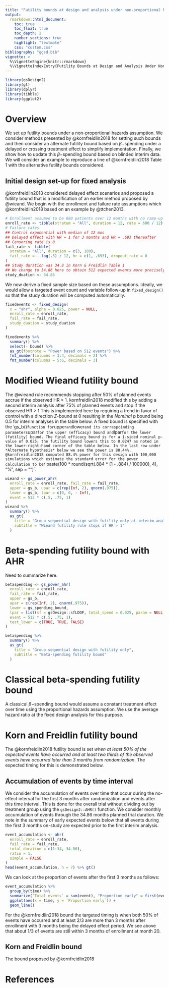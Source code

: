 ```yaml
---
title: "Futility bounds at design and analysis under non-proportional hazards"
output:
  rmarkdown::html_document:
    toc: true
    toc_float: true
    toc_depth: 2
    number_sections: true
    highlight: "textmate"
    css: "custom.css"
bibliography: "ggsd.bib"
vignette: >
  %\VignetteEngine{knitr::rmarkdown}
  %\VignetteIndexEntry{Futility Bounds at Design and Analysis Under Non-proportional Hazards}
---
```


```r
library(gsDesign2)
library(gt)
library(dplyr)
library(tibble)
library(ggplot2)
```

# Overview

We set up futility bounds under a non-proportional hazards assumption.
We consider methods presented by @kornfreidlin2018 for setting such bounds and then consider an alternate futility bound based on $\beta-$spending under a delayed or crossing treatment effect to simplify implementation.
Finally, we show how to update this $\beta-$spending bound based on blinded interim data.
We will consider an example to reproduce a line of @kornfreidlin2018 Table 1 with the alternative futility bounds considered.

## Initial design set-up for fixed analysis

@kornfreidlin2018 considered delayed effect scenarios and proposed a futility bound that is a modification of an earlier method proposed by @wieand.
We begin with the enrollment and failure rate assumptions which @kornfreidlin2018 based on an example by @ttchen2013.

```r
# Enrollment assumed to be 680 patients over 12 months with no ramp-up
enroll_rate <- tibble(stratum = "All", duration = 12, rate = 680 / 12)
# Failure rates
## Control exponential with median of 12 mos
## Delayed effect with HR = 1 for 3 months and HR = .693 thereafter
## Censoring rate is 0
fail_rate <- tibble(
  stratum = "All", duration = c(3, 100),
  fail_rate = - log(.5) / 12, hr = c(1, .693), dropout_rate = 0
)
## Study duration was 34.8 in Korn & Freidlin Table 1
## We change to 34.86 here to obtain 512 expected events more precisely
study_duation <- 34.86
```

We now derive a fixed sample size based on these assumptions.
Ideally, we would allow a targeted event count and variable follow-up in `fixed_design()` so that the study duration will be computed automatically.

```r
fixedevents <- fixed_design(
  x = "ahr", alpha = 0.025, power = NULL,
  enroll_rate = enroll_rate,
  fail_rate = fail_rate,
  study_duation = study_duation
)

fixedevents %>%
  summary() %>%
  select(- bound) %>%
  as_gt(footnote = "Power based on 512 events") %>%
  fmt_number(columns = 3:4, decimals = 2) %>%
  fmt_number(columns = 5:6, decimals = 3)
```

# Modified Wieand futility bound

The @wieand rule recommends stopping after 50% of planned events accrue if the observed HR > 1.
kornfreidlin2018 modified this by adding a second interim analysis after 75% of planned events and stop if the observed HR > 1
This is implemented here by requiring a trend in favor of control with a direction $Z$-bound at 0 resulting in the *Nominal p* bound being 0.5 for interim analyses in the table below.
A fixed bound is specified with the 'gs_b()` function for `upper` and `lower` and its correspoinding parameters `upar` for the upper (efficacy) bound and `lpar` for the lower (futility) bound.
The final efficacy bound is for a 1-sided nominal p-value of 0.025; the futility bound lowers this to 0.0247 as noted in the lower-right-hand corner of the table below.
In the last row under *Alternate hypothesis* below we see the power is 88.44%.
@kornfreidlin2018 computed 88.4% power for this design with 100,000 simulations which estimate the standard error for the power calculation to be `r paste(100 * round(sqrt(.884 * (1 - .884) / 100000), 4), "%", sep = "")`.

```r
wieand <- gs_power_ahr(
  enroll_rate = enroll_rate, fail_rate = fail_rate,
  upper = gs_b, upar = c(rep(Inf, 2), qnorm(.975)),
  lower = gs_b, lpar = c(0, 0, - Inf),
  event = 512 * c(.5, .75, 1)
)
wieand %>%
  summary() %>%
  as_gt(
    title = "Group sequential design with futility only at interim analyses",
    subtitle = "Wieand futility rule stops if HR > 1"
  )
```

# Beta-spending futility bound with AHR

Need to summarize here.

```r
betaspending <- gs_power_ahr(
  enroll_rate = enroll_rate,
  fail_rate = fail_rate,
  upper = gs_b,
  upar = c(rep(Inf, 2), qnorm(.975)),
  lower = gs_spending_bound,
  lpar = list(sf = gsDesign::sfLDOF, total_spend = 0.025, param = NULL, timing = NULL),
  event = 512 * c(.5, .75, 1),
  test_lower = c(TRUE, TRUE, FALSE)
)

betaspending %>%
  summary() %>%
  as_gt(
    title = "Group sequential design with futility only",
    subtitle = "Beta-spending futility bound"
  )
```

# Classical beta-spending futility bound

A classical $\beta-$spending bound would assume a constant treatment effect over time using the  proportional hazards assumption. We use the average hazard ratio at the fixed design analysis for this purpose.

# Korn and Freidlin futility bound

The @kornfreidlin2018 futility bound is set *when at least 50% of the expected events have occurred and at least two thirds of the observed events have occurred later than 3 months from randomization*.
The expected timing for this is demonstrated below.

## Accumulation of events by time interval

We consider the accumulation of events over time that occur during the no-effect interval for the first 3 months after randomization and events after this time interval.
This is done for the overall trial without dividing out by treatment group using the `gsDesign2::AHR()` function.
We consider monthly accumulation of events through the 34.86 months planned trial duration.
We note in the summary of early expected events below that all events during the first 3 months on-study are expected prior to the first interim analysis.

```r
event_accumulation <- ahr(
  enroll_rate = enroll_rate,
  fail_rate = fail_rate,
  total_duration = c(1:34, 34.86),
  ratio = 1,
  simple = FALSE
)
head(event_accumulation, n = 7) %>% gt()
```

We can look at the proportion of events after the first 3 months as follows:

```r
event_accumulation %>%
  group_by(time) %>%
  summarize(`Total events` = sum(event), "Proportion early" = first(event) / `Total events`) %>%
  ggplot(aes(x = time, y = `Proportion early`)) +
  geom_line()
```

For the @kornfreidlin2018 bound the targeted timing is when both 50% of events have occurred and at least 2/3 are more than 3 months after enrollment with 3 months being the delayed effect period.
We see above that about 1/3 of events are still within 3 months of enrollment at month 20.

## Korn and Freidlin bound

The bound proposed by @kornfreidlin2018

# References
